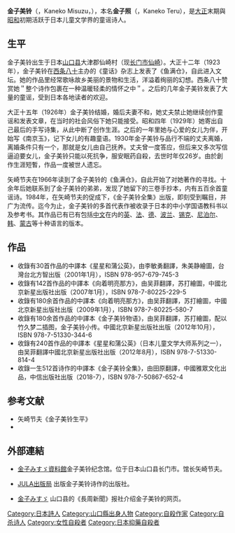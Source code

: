 {{Japanese
| image = Kaneko Misuzu.jpg
| width = 200px
| japanese = 金子 みすゞ
| kana = かねこ みすゞ<br>（かねこ みすず）
| romaji = Kaneko Misuzu
| kyujitai = 
}}
{{Japanese
| japanese = 金子 テル
| kana = かねこ テル
| romaji = Kaneko Teru
| kyujitai = 
}}
'''金子美铃'''（{{lang|ja|金子 みすゞ}}，Kaneko Misuzu，{{bd|1903年|4月11日|1930年|3月10日|catIdx=K}}），本名'''金子照'''（{{lang|ja|金子 テル}}，Kaneko Teru），是[[大正|大正]]末期與[[昭和|昭和]]初期活跃于日本儿童文学界的童谣诗人。

==生平==
金子美铃出生于日本[[山口县|山口县]]大津郡仙崎村（现[[长门市|长门市]][[仙崎|仙崎]]）。大正十二年（1923年），金子美铃在[[西条八十|西条八十]]主办的《童话》杂志上发表了《鱼满仓》，自此进入文坛。她的作品里经常歌咏故乡美丽的景物和生活，洋溢着绚丽的幻想。西条八十赞赏她＂整个诗作包裹在一种温暖轻柔的情怀之中＂。之后的几年金子美铃发表了大量的童谣，受到日本各地读者的欢迎。

大正十五年（1926年）金子美铃结婚，婚后夫妻不和，她丈夫禁止她继续创作童谣和发表文章，在当时的社会风俗下她只能接受。昭和四年（1929年）她寄出自己最后的手写诗集，从此中断了创作生涯。之后的一年里她与心爱的女儿为伴，开始写《南京玉》，记下女儿的有趣童语。1930年金子美铃与品行不端的丈夫离婚，离婚条件只有一个，那就是女儿由自己抚养。丈夫曾一度答应，但后来又多次写信逼迫要女儿，金子美铃只能以死抗争，服安眠药自殺，去世时年仅26岁。由於創作生涯短暫，作品一度被世人遗忘。

矢崎节夫在1966年读到了金子美铃的《鱼满仓》，自此开始了对她著作的寻找。十余年后她联系到了金子美铃的弟弟，发现了她留下的三卷手抄本，内有五百余首童谣诗。1984年，在矢崎节夫的促成下，《金子美铃全集》出版，即刻受到瞩目，并广为流传。迄今为止，金子美铃的多首代表作被收录于日本的中小学国语教科书以及参考书。其作品已有已有包括[[中文|中文]]在内的[[英文|英]]、[[法文|法]]、[[德文|德]]、[[波蘭文|波兰]]、[[錫克文|锡克]]、[[尼泊爾文|尼泊尔]]、[[韓文|韩]]、[[蒙古文|蒙古]]等十种语言的版本。

==作品==
* 收錄有30首作品的中譯本《星星和蒲公英》，由李敏勇翻譯，朱美静繪圖，台灣台北方智出版（2001年1月），ISBN 978-957-679-745-3
* 收錄有142首作品的中譯本《向着明亮那方》，由吴菲翻譯，苏打繪圖，中國北京新星出版社出版（2007年1月），ISBN 978-7-80225-229-5
* 收錄有180余首作品的中譯本《向着明亮那方》，由吴菲翻譯，苏打繪圖，中國北京新星出版社出版（2009年1月），ISBN 978-7-80225-580-7
* 收錄有180余首作品的中譯本《金子美铃物语》，由吴菲翻譯，苏打繪圖，配以竹久梦二插图，金子美铃小传。中國北京新星出版社出版（2012年10月），ISBN 978-7-51330-344-6
* 收錄有240首作品的中譯本《星星和蒲公英》（日本儿童文学大师系列之一），由吴菲翻譯中國北京新星出版社出版（2012年8月），ISBN 978-7-51330-814-4
*收錄一生512首诗作的中譯本《金子美铃全集》，由田原翻譯，中國雅眾文化出品，中信出版社出版（2018-7），ISBN 978-7-50867-652-4

==参考文献==
*矢崎节夫《金子美铃生平》
*{{cite web|url=http://www.city.nagato.yamaguchi.jp/misuzu/misuzu.html|title=金子美铃生平|publisher=金子美铃纪念馆|accessdate=2012-12-26|language=Ja|deadurl=yes|archiveurl=https://web.archive.org/web/20130522131013/http://www.city.nagato.yamaguchi.jp/misuzu/misuzu.html|archivedate=2013-05-22}}

==外部連結==
* {{ja}}[http://www.city.nagato.yamaguchi.jp/misuzu/index.html 金子みすゞ資料館]金子美铃纪念馆。位于日本山口县长门市。馆长矢崎节夫。
* {{ja}}[http://www.jula.co.jp/ JULA出版局] 出版金子美铃诗作的出版社。
* {{ja}}[http://www.h5.dion.ne.jp/~chosyu/kanekomisuzuitiran.htm 金子みすゞ] 山口县的《長周新聞》报社介绍金子美铃的网页。

{{Authority control}}
{{DEFAULTSORT:Kaneko Misuzu}}
[[Category:日本詩人|Category:日本詩人]]
[[Category:山口縣出身人物|Category:山口縣出身人物]]
[[Category:自殺作家|Category:自殺作家]]
[[Category:自杀诗人|Category:自杀诗人]]
[[Category:女性自殺者|Category:女性自殺者]]
[[Category:日本抑藥自殺者|Category:日本抑藥自殺者]]
